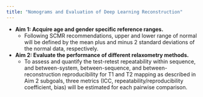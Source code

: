 ```yaml
---
title: "Nomograms and Evaluation of Deep Learning Reconstruction"
---
```



-   **Aim 1: Acquire age and gender specific reference ranges.**
    -   Following SCMR recommendations, upper and lower range of normal will be defined by the mean plus and minus 2 standard deviations of the normal data, respectively. 

-   **Aim 2: Evaluate the performance of different relaxometry methods.**
    -   To assess and quantify the test-retest repeatability within sequence, and between-system, between-sequence, and between-reconstruction reproducibility for T1 and T2 mapping as described in Aim 2 subgoals, three metrics (ICC, repeatability/reproducibility coefficient, bias) will be estimated for each pairwise comparison. 
